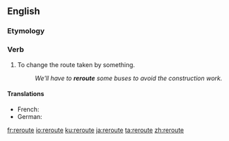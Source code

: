 ==English==

===Etymology===
{{prefix|re|route|lang=en}}

===Verb===
{{en-verb|reroutes|'''[[rerouting]]''' or '''[[rerouteing]]'''|rerouted}}

# To change the route taken by something.
#: ''We'll have to '''reroute''' some buses to avoid the construction work.''

====Translations====
{{trans-top|to change the route taken by something}}
* French: {{t+|fr|recircuiter}}
* German: {{t|de|umleiten}}
{{trans-mid}}
{{trans-bottom}}

[[fr:reroute]]
[[io:reroute]]
[[ku:reroute]]
[[ja:reroute]]
[[ta:reroute]]
[[zh:reroute]]